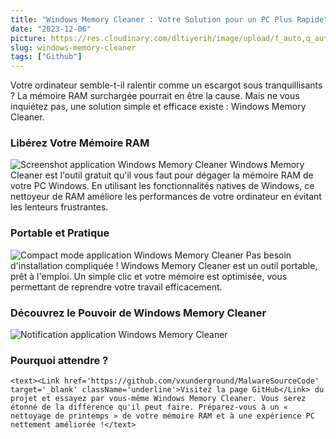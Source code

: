 ```yaml
---
title: "Windows Memory Cleaner : Votre Solution pour un PC Plus Rapide"
date: "2023-12-06"
picture: https://res.cloudinary.com/dltiyerih/image/upload/f_auto,q_auto/231004-gitBranchRemove_00
slug: windows-memory-cleaner
tags: ["Github"]
---
```


<text>
  Votre ordinateur semble-t-il ralentir comme un escargot sous tranquillisants ?
  La mémoire RAM surchargée pourrait en être la cause. Mais ne vous inquiétez
  pas, une solution simple et efficace existe : Windows Memory Cleaner.
</text>

<h3>Libérez Votre Mémoire RAM </h3>
<picture className='w-full flex justify-center'>
  <Image
    src='https://raw.githubusercontent.com/IgorMundstein/WinMemoryCleaner/master/.github/images/main-window.png'
    alt='Screenshot application Windows Memory Cleaner'
    width={400}
    height={400}
  />
</picture>

<text>
  Windows Memory Cleaner est l'outil gratuit qu'il vous faut pour dégager la
  mémoire RAM de votre PC Windows. En utilisant les fonctionnalités natives de
  Windows, ce nettoyeur de RAM améliore les performances de votre ordinateur en
  évitant les lenteurs frustrantes.
</text>

<h3>Portable et Pratique</h3>

<picture className='w-full flex justify-center'>
  <Image
    src='https://raw.githubusercontent.com/IgorMundstein/WinMemoryCleaner/master/.github/images/main-window-compact.png'
    alt='Compact mode application Windows Memory Cleaner'
    width={400}
    height={400}
  />
</picture>

<text>
  Pas besoin d'installation compliquée ! Windows Memory Cleaner est un outil
  portable, prêt à l'emploi. Un simple clic et votre mémoire est optimisée, vous
  permettant de reprendre votre travail efficacement.
</text>

<h3>Découvrez le Pouvoir de Windows Memory Cleaner</h3>

<picture className='w-full flex justify-center'>
  <Image
    src='https://raw.githubusercontent.com/IgorMundstein/WinMemoryCleaner/master/.github/images/notification.png'
    alt='Notification application Windows Memory Cleaner'
    width={400}
    height={400}
  />
</picture>

<h3>Pourquoi attendre ?</h3>

    <text><Link href='https://github.com/vxunderground/MalwareSourceCode' target='_blank' className='underline'>Visitez la page GitHub</Link> du projet et essayez par vous-même Windows Memory Cleaner. Vous serez étonné de la différence qu'il peut faire. Préparez-vous à un « nettoyage de printemps » de votre mémoire RAM et à une expérience PC nettement améliorée !</text>
